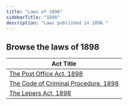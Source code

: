 ```yaml
---
title: "Laws of 1898"
sidebarTitle: "1898"
description: "Laws published in 1898."
---
```


## Browse the laws of 1898

| Act Title |
|-----------|
| [The Post Office Act, 1898](/laws/act-76) |
| [The Code of Criminal Procedure, 1898](/laws/act-75) |
| [The Lepers Act, 1898](/laws/act-74) |
